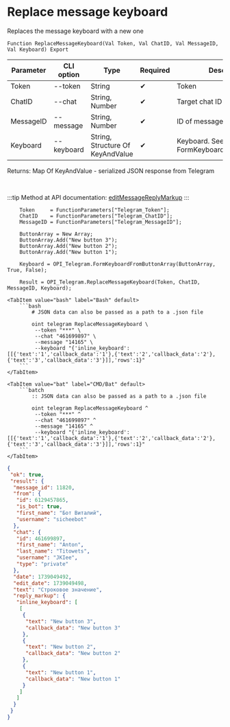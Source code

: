﻿---
sidebar_position: 13
description: Replace message keyboard and other functions to work with Telegram in the Open Integration Package, a free open-source integration library for 1C:Enterprise 8, OneScript and CLI
keywords: [1C, 1С, 1С:Enterprise, 1С:Enterprise 8.3, API, Integration, Services, Exchange, OneScript, CLI, Telegram]
---


# Replace message keyboard
 Replaces the message keyboard with a new one



`Function ReplaceMessageKeyboard(Val Token, Val ChatID, Val MessageID, Val Keyboard) Export`

  | Parameter | CLI option | Type | Required | Description |
  |-|-|-|-|-|
  | Token | --token | String | &#x2714; | Token |
  | ChatID | --chat | String, Number | &#x2714; | Target chat ID |
  | MessageID | --message | String, Number | &#x2714; | ID of message to delete |
  | Keyboard | --keyboard | String, Structure Of KeyAndValue | &#x2714; | Keyboard. See FormKeyboardFromButtonArray |

  
  Returns:  Map Of KeyAndValue - serialized JSON response from Telegram

<br/>

:::tip
Method at API documentation: [editMessageReplyMarkup](https://core.telegram.org/bots/api#editmessagereplymarkup)
:::
<br/>



```bsl title="1C:Enterprise/OneScript code example"
    Token     = FunctionParameters["Telegram_Token"];
    ChatID    = FunctionParameters["Telegram_ChatID"];
    MessageID = FunctionParameters["Telegram_MessageID"];

    ButtonArray = New Array;
    ButtonArray.Add("New button 3");
    ButtonArray.Add("New button 2");
    ButtonArray.Add("New button 1");

    Keyboard = OPI_Telegram.FormKeyboardFromButtonArray(ButtonArray, True, False);

    Result = OPI_Telegram.ReplaceMessageKeyboard(Token, ChatID, MessageID, Keyboard);
```
 

 <Tabs>
  
    <TabItem value="bash" label="Bash" default>
        ```bash
            # JSON data can also be passed as a path to a .json file
            
            oint telegram ReplaceMessageKeyboard \
             --token "***" \
             --chat "461699897" \
             --message "14165" \
             --keyboard "{'inline_keyboard':[[{'text':'1','callback_data':'1'},{'text':'2','callback_data':'2'},{'text':'3','callback_data':'3'}]],'rows':1}"
        ```
    </TabItem>
  
    <TabItem value="bat" label="CMD/Bat" default>
        ```batch
            :: JSON data can also be passed as a path to a .json file
            
            oint telegram ReplaceMessageKeyboard ^
             --token "***" ^
             --chat "461699897" ^
             --message "14165" ^
             --keyboard "{'inline_keyboard':[[{'text':'1','callback_data':'1'},{'text':'2','callback_data':'2'},{'text':'3','callback_data':'3'}]],'rows':1}"
        ```
    </TabItem>
</Tabs>


```json title="Result"
{
 "ok": true,
 "result": {
  "message_id": 11820,
  "from": {
   "id": 6129457865,
   "is_bot": true,
   "first_name": "Бот Виталий",
   "username": "sicheebot"
  },
  "chat": {
   "id": 461699897,
   "first_name": "Anton",
   "last_name": "Titowets",
   "username": "JKIee",
   "type": "private"
  },
  "date": 1739049492,
  "edit_date": 1739049498,
  "text": "Строковое значение",
  "reply_markup": {
   "inline_keyboard": [
    [
     {
      "text": "New button 3",
      "callback_data": "New button 3"
     },
     {
      "text": "New button 2",
      "callback_data": "New button 2"
     },
     {
      "text": "New button 1",
      "callback_data": "New button 1"
     }
    ]
   ]
  }
 }
}
```
